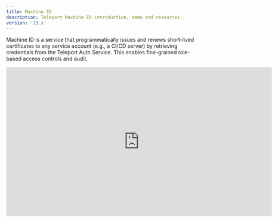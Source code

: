 ```yaml
---
title: Machine ID
description: Teleport Machine ID introduction, demo and resources.
version: '13.x'
---
```


Machine ID is a service that programmatically issues and renews short-lived
certificates to any service account (e.g., a CI/CD server) by retrieving
credentials from the Teleport Auth Service. This enables fine-grained
role-based access controls and audit.

<iframe width="712" height="400" src="https://www.youtube-nocookie.com/embed/QWd0eqIa9mA?" frameBorder="0" allow="accelerometer; autoplay; encrypted-media; gyroscope; picture-in-picture" allowFullScreen />

<br />

Machine ID supports the following Teleport features:

- [Server Access](/ver/13.x/machine-id/getting-started)
- [Database Access](/ver/13.x/machine-id/guides/databases)
- [Kubernetes Access](/ver/13.x/machine-id/guides/kubernetes) (*in Teleport v10.1*)
- [Application Access](/ver/13.x/machine-id/guides/applications) (*in Teleport v10.1*)
  - Note: [AWS Console](/ver/13.x/application-access/cloud-apis/aws-console) and API access are currently unsupported.
- [Teleport API Access](/ver/13.x/api/introduction)

These features are supported in Teleport Enterprise and Teleport Cloud.

The following features are **not** yet supported by Machine ID:

- [Desktop Access](/ver/13.x/desktop-access/introduction)
- [User Impersonation](/ver/13.x/access-controls/guides/impersonation): Machine
  ID uses Role Impersonation which cannot be combined with User Impersonation
- Multifactor authentication like [WebAuthn](/ver/13.x/access-controls/guides/webauthn) and [Passwordless](/ver/13.x/access-controls/guides/passwordless)
- [AWS Console Access](/ver/13.x/application-access/cloud-apis/aws-console)

## Getting started

- [Getting started](/ver/13.x/machine-id/getting-started): Getting started with Teleport Machine ID
- [Architecture](/ver/13.x/machine-id/architecture): A technical overview of how Machine ID works

## Guides

- [Using Machine ID with Ansible](/ver/13.x/machine-id/guides/ansible): How to integrate Machine ID with Ansible.
- [Using Machine ID with Applications](/ver/13.x/machine-id/guides/applications): How to use Machine ID to connect automated services to applications.
- [Using Machine ID with Databases](/ver/13.x/machine-id/guides/databases): How to use Machine ID to connect custom applications to your databases.
- [Using Machine ID with GitHub Actions](/ver/13.x/machine-id/guides/github-actions): How to use Machine ID to SSH into Teleport nodes from GitHub Actions.
- [Using Machine ID with GitHub Actions and Kubernetes](/ver/13.x/machine-id/guides/github-actions-kubernetes): How to use Machine ID to access Kubernetes clusters from GitHub Actions.
- [Using Machine ID with CircleCI](/ver/13.x/machine-id/guides/circleci): How to use Machine ID to to access Teleport resources from CircleCI.
- [Using Machine ID with Jenkins](/ver/13.x/machine-id/guides/jenkins): How to integrate Machine ID with Jenkins.
- [Using Machine ID with Kubernetes](/ver/13.x/machine-id/guides/kubernetes): How to use Machine ID to connect automated services to Kubernetes clusters.
- [Using Machine ID with GitLab CI](/ver/13.x/machine-id/guides/gitlab): How to use Machine ID to SSH into Teleport nodes from GitLab CI.
- [Generating Short-Lived Host Certificates with Machine ID](/ver/13.x/machine-id/guides/host-certificate): How to use Machine ID to generate a host certificate for an OpenSSH server.

## FAQ & Troubleshooting

Finally, check out [Frequently Asked Questions](/ver/13.x/machine-id/faq) and the
[troubleshooting guide](/ver/13.x/machine-id/troubleshooting) for common questions and issues.
